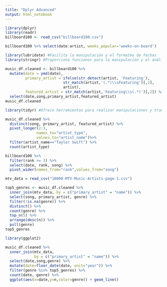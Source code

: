 ```yaml
---
title: "Dplyr Advanced"
output: html_notebook
---
```



```r
library(dplyr)
library(readr)
billboard100 <- read_csv("billboard100.csv")
```
```r
billboard100 %>% select(date:artist, weeks_popular='weeks-on-board')
```

```r
library(lubridate) #Facilita la manipulación y el formateo de fechas
library(stringr) #Proporciona funciones para la manipulación y el análisis de cadenas de texto
```


```r
music_df.cleaned <- billboard100 %>%
  mutate(date = ymd(date),
         primary_artist = ifelse(str_detect(artist, 'Featuring'),
                          str_match(artist,'(.*)\\sFeaturing')[,2],
                          artist),
         featured_artist = str_match(artist,'Featuring\\s(.*)')[,2]) %>%
  select(date,song,primary_artist,featured_artist)
music_df.cleaned
```

```r
library(tidyr) #Ofrece herramientas para realizar manipulaciones y transformaciones de datos, especialmente en relación con la reorganización de datos en formato "tidy".
```

```r
music_df.cleaned %>% 
  distinct(song, primary_artist, featured_artist) %>%
  pivot_longer(2:3,
              names_to="artist_type",
              values_to="artist_name")%>%
  filter(artist_name=="Taylor Swift") %>%
  count(artist_type)
```

```r
billboard100 %>%
  filter(rank <= 3) %>%
  select(date, rank, song) %>%
  pivot_wider(names_from="rank",values_from="song")
```


```r
mtv_data = read_csv("10000-MTV-Music-Artists-page-1.csv")
```

```r
top5_genres <- music_df.cleaned %>%
  inner_join(mtv_data, by = c("primary_artist" = "name")) %>%
  select(song, primary_artist, genre) %>%
  filter(!is.na(genre)) %>%
  distinct() %>%
  count(genre) %>%
  top_n(5) %>%
  arrange(desc(n)) %>%
  pull(genre)
top5_genres
```

```r
library(ggplot2)
```

```r
music_df.cleaned %>%
  inner_join(mtv_data, 
             by = c("primary_artist" = "name")) %>%
  select(date,song,genre) %>%
  mutate(date=floor_date(date, unit="year")) %>%
  filter(genre %in% top5_genres) %>%
  count(date, genre) %>%
  ggplot(aes(x=date,y=n,color=genre)) + geom_line()
```






